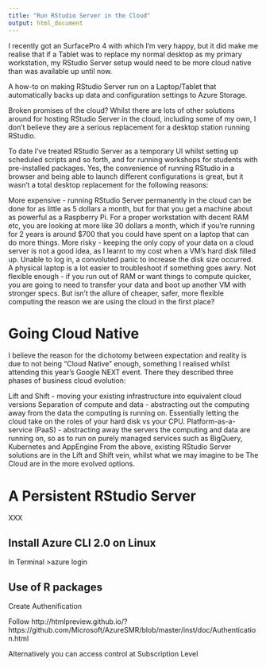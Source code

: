 ---
title: "Run RStudio Server in the Cloud"
output: html_document
---

I recently got an SurfacePro 4 with which I’m very happy, but it did make me realise that if a Tablet was to replace my normal desktop as my primary workstation, my RStudio Server setup would need to be more cloud native than was available up until now.

A how-to on making RStudio Server run on a Laptop/Tablet that automatically backs up data and configuration settings to Azure Storage.

Broken promises of the cloud?
Whilst there are lots of other solutions around for hosting RStudio Server in the cloud, including some of my own, I don’t believe they are a serious replacement for a desktop station running RStudio.

To date I’ve treated RStudio Server as a temporary UI whilst setting up scheduled scripts and so forth, and for running workshops for students with pre-installed packages. Yes, the convenience of running RStudio in a browser and being able to launch different configurations is great, but it wasn’t a total desktop replacement for the following reasons:

More expensive - running RStudio Server permanently in the cloud can be done for as little as 5 dollars a month, but for that you get a machine about as powerful as a Raspberry Pi. For a proper workstation with decent RAM etc, you are looking at more like 30 dollars a month, which if you’re running for 2 years is around $700 that you could have spent on a laptop that can do more things.
More risky - keeping the only copy of your data on a cloud server is not a good idea, as I learnt to my cost when a VM’s hard disk filled up. Unable to log in, a convoluted panic to increase the disk size occurred. A physical laptop is a lot easier to troubleshoot if something goes awry.
Not flexible enough - if you run out of RAM or want things to compute quicker, you are going to need to transfer your data and boot up another VM with stronger specs.
But isn’t the allure of cheaper, safer, more flexible computing the reason we are using the cloud in the first place?

# Going Cloud Native
I believe the reason for the dichotomy between expectation and reality is due to not being “Cloud Native” enough, something I realised whilst attending this year’s Google NEXT event. There they described three phases of business cloud evolution:

Lift and Shift - moving your existing infrastructure into equivalent cloud versions
Separation of compute and data - abstracting out the computing away from the data the computing is running on. Essentially letting the cloud take on the roles of your hard disk vs your CPU.
Platform-as-a-service (PaaS) - abstracting away the servers the computing and data are running on, so as to run on purely managed services such as BigQuery, Kubernetes and AppEngine
From the above, existing RStudio Server solutions are in the Lift and Shift vein, whilst what we may imagine to be The Cloud are in the more evolved options.

# A Persistent RStudio Server

XXX


## Install Azure CLI 2.0 on Linux

In Terminal
>azure login


## Use of R packages

Create Authenification 

Follow
http://htmlpreview.github.io/?https://github.com/Microsoft/AzureSMR/blob/master/inst/doc/Authentication.html


Alternatively you can access control at Subscription Level





